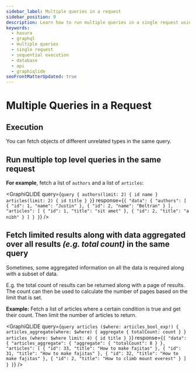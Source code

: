 ```yaml
---
sidebar_label: Multiple queries in a request
sidebar_position: 9
description: Learn how to run multiple queries in a single request using Hasura. Discover sequential execution and simultaneous fetching of objects from different types.
keywords:
  - hasura
  - graphql
  - multiple queries
  - single request
  - sequential execution
  - database
  - api
  - graphiqlide
seoFrontMatterUpdated: true
---
```



# Multiple Queries in a Request

## Execution

You can fetch objects of different unrelated types in the same query.

## Run multiple top level queries in the same request

**For example**, fetch a list of `authors` and a list of `articles`:

<GraphiQLIDE
  query={`query {
  authors(limit: 2) {
    id
    name
  }
  articles(limit: 2) {
    id
    title
  }
}`}
  response={`{
  "data": {
    "authors": [
      {
        "id": 1,
        "name": "Justin"
      },
      {
        "id": 2,
        "name": "Beltran"
      }
    ],
    "articles": [
      {
        "id": 1,
        "title": "sit amet"
      },
      {
        "id": 2,
        "title": "a nibh"
      }
    ]
  }
}`}
/>

## Fetch limited results along with data aggregated over all results _(e.g. total count)_ in the same query

Sometimes, some aggregated information on all the data is required along with a subset of data.

E.g. the total count of results can be returned along with a page of results. The count can then be used to calculate
the number of pages based on the limit that is set.

**Example:** Fetch a list of articles where a certain condition is true and get their count. Then limit the number of
articles to return.

<GraphiQLIDE
  query={`query articles ($where: articles_bool_exp!) {
  articles_aggregate(where: $where) {
    aggregate {
      totalCount: count
    }
  }
  articles (where: $where limit: 4) {
    id
    title
  }
}`}
  response={`{
  "data": {
    "articles_aggregate": {
      "aggregate": {
        "totalCount": 8
      }
    },
    "articles": [
      {
        "id": 33,
        "title": "How to make fajitas"
      },
      {
        "id": 31,
        "title": "How to make fajitas"
      },
      {
        "id": 32,
        "title": "How to make fajitas"
      },
      {
        "id": 2,
        "title": "How to climb mount everest"
      }
    ]
  }
}`}
/>